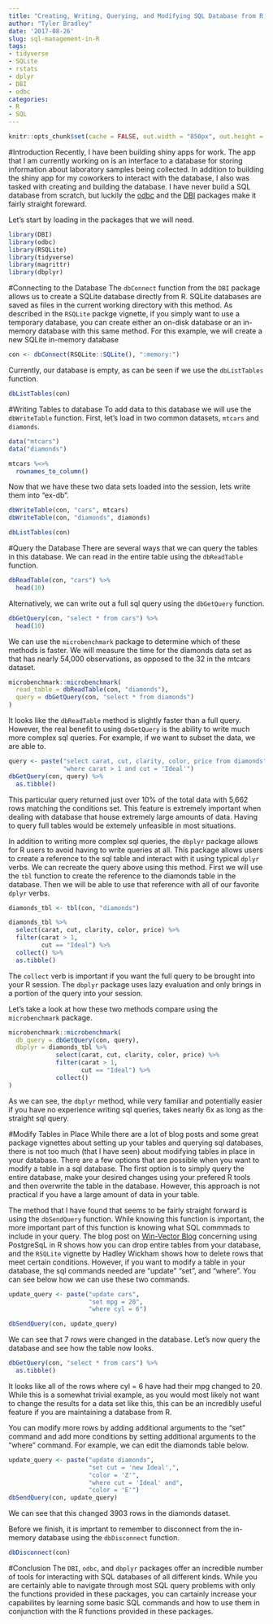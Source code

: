 ```yaml
---
title: "Creating, Writing, Querying, and Modifying SQL Database from R using odbc, dbplyr, and DBI"
author: "Tyler Bradley"
date: '2017-08-26'
slug: sql-management-in-R
tags:
- tidyverse
- SQLite
- rstats
- dplyr
- DBI
- odbc
categories:
- R
- SQL
---
```


```r
knitr::opts_chunk$set(cache = FALSE, out.width = "850px", out.height = "700px")
```

#Introduction
Recently, I have been building shiny apps for work. The app that I am currently working on is an interface to a database for storing information about laboratory samples being collected. In addition to building the shiny app for my coworkers to interact with the database, I also was tasked with creating and building the database. I have never build a SQL database from scratch, but luckily the [odbc](https://github.com/rstats-db/odbc) and the [DBI](https://github.com/rstats-db/DBI) packages make it fairly straight foreward. 


Let's start by loading in the packages that we will need.

```r
library(DBI)
library(odbc)
library(RSQLite)
library(tidyverse)
library(magrittr)
library(dbplyr)
```

#Connecting to the Database
The `dbConnect` function from the `DBI` package allows us to create a SQLite database directly from R. SQLite databases are saved as files in the current working directory with this method. As described in the `RSQLite` packge vignette, if you simply want to use a temporary database, you can create either an on-disk database or an in-memory database with this same method. For this example, we will create a new SQLite in-memory database

```r
con <- dbConnect(RSQLite::SQLite(), ":memory:")
```

Currently, our database is empty, as can be seen if we use the `dbListTables` function.

```r
dbListTables(con)
```

#Writing Tables to database
To add data to this database we will use the `dbWriteTable` function. First, let's load in two common datasets, `mtcars` and `diamonds`.

```r
data("mtcars")
data("diamonds")

mtcars %<>% 
  rownames_to_column()
```

Now that we have these two data sets loaded into the session, lets write them into "ex-db".

```r
dbWriteTable(con, "cars", mtcars)
dbWriteTable(con, "diamonds", diamonds)

dbListTables(con)
```

#Query the Database
There are several ways that we can query the tables in this database. We can read in the entire table using the `dbReadTable` function.

```r
dbReadTable(con, "cars") %>%
  head(10)
```

Alternatively, we can write out a full sql query using the `dbGetQuery` function.

```r
dbGetQuery(con, "select * from cars") %>%
  head(10) 
```

We can use the `microbenchmark` package to determine which of these methods is faster. We will measure the time for the diamonds data set as that has nearly 54,000 observations, as opposed to the 32 in the mtcars dataset.

```r
microbenchmark::microbenchmark(
  read_table = dbReadTable(con, "diamonds"),
  query = dbGetQuery(con, "select * from diamonds")
)

```


It looks like the `dbReadTable` method is slightly faster than a full query. However, the real benefit to using `dbGetQuery` is the ability to write much more complex sql queries. For example, if we want to subset the data, we are able to.

```r
query <- paste("select carat, cut, clarity, color, price from diamonds",
               "where carat > 1 and cut = 'Ideal'")
dbGetQuery(con, query) %>%
  as.tibble()
```


This particular query returned just over 10% of the total data with 5,662 rows matching the conditions set. This feature is extremely important when dealing with database that house extremely large amounts of data. Having to query full tables would be extemely unfeasible in most situations. 

In addition to writing more complex sql queries, the `dbplyr` package allows for R users to avoid having to write queries at all. This package allows users to create a reference to the sql table and interact with it using typical `dplyr` verbs. We can recreate the query above using this method. First we will use the `tbl` function to create the reference to the diamonds table in the database. Then we will be able to use that reference with all of our favorite `dplyr` verbs. 

```r
diamonds_tbl <- tbl(con, "diamonds")

diamonds_tbl %>%
  select(carat, cut, clarity, color, price) %>%
  filter(carat > 1, 
         cut == "Ideal") %>% 
  collect() %>%
  as.tibble()
```


The `collect` verb is important if you want the full query to be brought into your R session. The `dbplyr` package uses lazy evaluation and only brings in a portion of the query into your session. 


Let's take a look at how these two methods compare using the `microbenchmark` package.

```r
microbenchmark::microbenchmark(
  db_query = dbGetQuery(con, query),
  dbplyr = diamonds_tbl %>%
             select(carat, cut, clarity, color, price) %>%
             filter(carat > 1, 
                    cut == "Ideal") %>% 
             collect()
)

```

As we can see, the `dbplyr` method, while very familiar and potentially easier if you have no experience writing sql queries, takes nearly 6x as long as the straight sql query. 


#Modify Tables in Place
While there are a lot of blog posts and some great package vignettes about setting up your tables and querying sql databases, there is not too much (that I have seen) about modifying tables in place in your database. There are a few options that are possible when you want to modify a table in a sql database. The first option is to simply query the entire database, make your desired changes using your prefered R tools and then overwrite the table in the database. However, this approach is not practical if you have a large amount of data in your table. 

The method that I have found that seems to be fairly straight forward is using the `dbSendQuery` function. While knowing this function is important, the more important part of this function is knowing what SQL commmads to include in your query. The blog post on [Win-Vector Blog](http://www.win-vector.com/blog/2016/02/using-postgresql-in-r/) concerning using PostgreSqL in R shows how you can drop entire tables from your database, and the `RSQLite` vignette by Hadley Wickham shows how to delete rows that meet certain conditions. However, if you want to modify a table in your database, the sql commands needed are "update" "set", and "where". You can see below how we can use these two commands.

```r
update_query <- paste("update cars",
                      "set mpg = 20",
                      "where cyl = 6")

dbSendQuery(con, update_query)
```


We can see that 7 rows were changed in the database. Let's now query the database and see how the table now looks.

```r
dbGetQuery(con, "select * from cars") %>%
  as.tibble()
```

It looks like all of the rows where cyl = 6 have had their mpg changed to 20. While this is a somewhat trivial example, as you would most likely not want to change the results for a data set like this, this can be an incredibly useful feature if you are maintaining a database from R. 

You can modify more rows by adding additional arguments to the "set" command and add more conditions by setting additional arguments to the "where" command. For example, we can edit the diamonds table below.

```r
update_query <- paste("update diamonds",
                      "set cut = 'new Ideal',",
                      "color = 'Z'",
                      "where cut = 'Ideal' and",
                      "color = 'E'")
dbSendQuery(con, update_query)
```

We can see that this changed 3903 rows in the diamonds dataset.

Before we finish, it is imprtant to remember to disconnect from the in-memory database using the `dbDisconnect` function.

```r
dbDisconnect(con)
```

#Conclusion
The `DBI`, `odbc`, and `dbplyr` packages offer an incredible number of tools for interacting with SQL databases of all different kinds. While you are certainly able to navigate through most SQL query problems with only the functions provided in these packages, you can cartainly increase your capabilites by learning some basic SQL commands and how to use them in conjunction with the R functions provided in these packages. 

